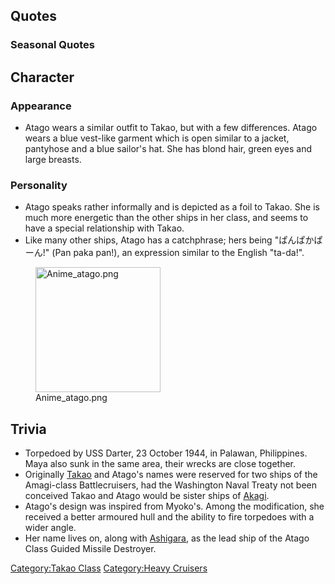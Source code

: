 {{ShipPageHeader}}

==Quotes==
{{ShipQuotes
|Introduction = 私は愛宕、提督、覚えてくださいね。
|Introduction/En = I'm Atago, Admiral, please remember it, okay?

|Library = 高雄型の2番艦、愛宕よ、うふふ。<br>呉海軍工廠で生まれたの。バランスがとれた重武装ボディでしょ？<br>レイテ沖の決戦では、第一遊撃部隊の旗艦として出撃したんだけど……<br>ま、そんなこともあるわよね。
|Library/En = Second of the Takao-class, Atago! *giggle*.<br>I was born at the Kure Naval Arsenal. Don't I have a balanced and heavily-armed body?<br>At the decisive Battle of Leyte Gulf, I deployed as the flagship of the First Mobile Striking Force...<br>Well, such things happen, you know?
|Library/Note = Atago was sunk at the Palawan Passage by USN Submarines

|Secretary 1 = うふ、どうしました？
|Secretary 1/En = *giggle* What is it?

|Secretary 2 = 私が力になってあげるわ
|Secretary 2/En = I'll give you my aid

|Secretary 3 = んもぅ、意外と甘えん坊なのですね
|Secretary 3/En = Oh you, you're just a baby on the inside, aren't you?

|Idle = 提督？そうね、高雄ったら、少しカルシウムが足りないのかも…ミルクをもっと飲むといいのにね。あっ…痛っ！？あら高雄！
|Idle/En = Admiral? Well...looks like Takao lacks Calcium. Maybe she should drink some milk-. Ah...Ouch! Hey, Takao!

|Secretary Married = うふふふふっ、困っちゃう♪
|Secretary Married/En = Ufufufu~ I'm all flustered♪

|Secretary Married/Kai = うふふ、提督どうしたの？えっ？肩が凝った？奇遇ね、私もなの！お…揉んでくれるの？はっ…いい感じ…！提督うまいのね。すごく気持ちいいわ！今度高雄にもやってあげてね！あ～そこそこ…
|Secretary Married/Kai/En = Ufufu, what is the problem admiral? Eh? Your shoulders are stiff? What a coincidence, mine are stiff too! Oh... you're going to massage me? Haa... that feels good...! Admiral is good. It really feels good! I will let Takao give it a try this time! Ah~ over there...

|Wedding = ご褒美くれるなら…ちょっとだけ、提督と私の帽子、交換してみたいなって…うふふふ♪
|Wedding/En = As a little reward...Admiral and I will exchange "hat", Ufufufu♪

|Wedding/Kai = え？これを私に…ですか？本当に？愛宕、本気の本気にしちゃいますよ！ いいの？そう…じゃあ…この指にお願いします！うふふ…きれい…！提督、ありがとう！私、ずっとずっと大事にしますね。
|Wedding/Kai/En = Eh? Is this... for me? Really? Atago, will take it really seriously you know! It's okay? I see... then... please do it onto this finger! Ufufu... it's beautiful...! Admiral, thank you! I will always treasure it.

|Looking At Scores = 提督、お手紙ですよ
|Looking At Scores/En = Admiral, there's a letter!

|Joining A Fleet = 愛宕、抜錨しまーすぅ
|Joining A Fleet/En = Atago, setting sa~il~

|Equipment 1 = 私、強くなってる！うふふ
|Equipment 1/En = I'm getting stronger! *giggle*

|Equipment 2 = 改造終了しました･･･えっ？そこは改造して無いわ、自前よぉ
|Equipment 2/En = Upgrade complete... eh? No I didn't just upgrade these, I've always had them!

|Equipment 3 = ぱんぱかぱーん！
|Equipment 3/En = Pan-paka-pa~n!!

|Equipment 3/Kai = ぱんぱかぱかぱかぱかぱーん！うふふっ♪
|Equipment 3/Kai/En = Pan-pakapakapakapakapaka-pa~n!! *giggle*

|Supply = 提督, ありがとうございます
|Supply/En = Admiral, Thank you very much!

|Docking Minor = ちょっとお休みをいただきますね。
|Docking Minor/En = I'm just going to take a quick break, okay?

|Docking Major = タンクが大きいと肩が凝るのよねぇ。
|Docking Major/En = My tanks are so large it makes my shoulders stiff, you know?

|Docking Complete = 修理が完了したみたいね。
|Docking Complete/En = A repair is completed.

|Construction = あらあら、仲間が増えたようよ
|Construction/En = Oh my, it looks like our friends have increased!

|Returning From Sortie = 作戦完了よ、良かったわね
|Returning From Sortie/En = Operation complete, how wonderful!

|Starting A Sortie = ヨーソロー！うふふ
|Starting A Sortie/En = Straight ahea~d! *giggle*
|Starting A Sortie/Note = (ようそろう Yosoro, meaning 'Straight ahead' is a shortened version of 宜しく候（よろしくそうろう） Yoroshiku sourou)

|Battle Start = 敵艦多数発見！攻撃開始ね
|Battle Start/En = Enemy force found! Commence attack

|Attack = 主砲撃てぇー！
|Attack/En = Main cannons, fiiiire!

|Night Battle = 夜の戦い･･･私、得意なの
|Night Battle/En = Night battles.... These are my specialty, no?

|Night Attack = 喰らいなさい
|Night Attack/En = Eat this!

|MVP = 私の実力、分かってもらえましたか？うふ
|MVP/En = Do you understand my ability now? *giggle*

|Minor Damage 1 = いやーん！
|Minor Damage 1/En = Oh my!

|Minor Damage 2 = ぁん！やめてったら！
|Minor Damage 2/En = Aahn! Stop it!

|Major Damage = ちょっと、やりすぎじゃないかしら？
|Major Damage/En = Wait... aren't you overdoing it?

|Sunk = あらあら、仕方無いわ･･･高雄はちゃんとやってるかしら･･･
|Sunk/En = Oh my, what a shame.... is Takao working properly, I wonder...
|Sunk/Note = Takao was the only heavy cruiser to survive the battle of Leyte Gulf, where all of the Takao-class CAs participated
}}
=== Seasonal Quotes ===
{{Shipquoteseasonal
|Christmas2015 = 提督！ぱんぱかぱーん！からの～メリークリスマス！はい、愛宕からのプレゼント！あ！今、開けてね~。ほら、よく似合う！よかった！
|Christmas2015_EN = Merry Christmas from the Pan paka pa-n~! Here's a present from me! Ah, I'll open it. There. You looked great. Good for you!
|Christmas2015_Clip = {{Audio|file=Atago_Christmas_2015.ogg}}
|Christmas2015_Note = 

|EndofYear2015 = 私、大掃除とかはあまり得意じゃないの～。高雄、よろしくお願い致しますね～。うふふ～。
|EndofYear2015_EN = I'm not good with cleaning~. Takao, I'll leave this to you. Ufufu~
|EndofYear2015_Clip = {{Audio|file=Atago_End_of_Year_2015.ogg}}
|EndofYear2015_Note =

|NewYear2016 = 新年、明けましておめでとうございまーす。提督、今年も愛宕をよろしくね！うふふ。さ、お屠蘇をいただきに行きましょ！
|NewYear2016_EN = Happy New Year~! Look forward to Atago, 'kay Admiral! Ufufu, Now, let's go drink New Year's sake!
|NewYear2016_Clip = {{Audio|file=Atago_New_Year_2016.ogg}}
|NewYear2016_Note = お屠蘇 (Otoso) is New Year's sake or spiced sake. ''Rough translation''

|Setsubun2016 = ふ～ん…節分の豆って、歳の数だけ食べるのねぇ。高雄って、意外と物知りね。…さぁ、提督。いくつたべるの？見ててあげるっ♪
|Setsubun2016_EN = Hmm... So you eat as many beans are your age, huh? Takao, you know more than you seem. Well, Admiral. How many will you eat? I'll be here to watch.
|Setsubun2016_Clip = {{Audio|file=Atago_Setsubun_2016.ogg}}
|Setsubun2016_Note = 

|Valentine2016 = 手作りチョコって、意外と難しいのね～。結構材料費かかっちゃったわ…でも、で～きた！
|Valentine2016_EN = Handmade chocolate is suprisingly hard, you know~. The ingredients cost quite a lot...but, it's do~ne!
|Valentine2016_Clip = {{Audio|file=Atago_Valentine_2016.ogg}}
|Valentine2016_Note = 

|Valentine2016_2 = 提督、今日のお茶請けは、愛宕の手作りチョコがありますよ。楽しみにしててね、うふふ
|Valentine2016_2_EN = Admiral, we will be having some of my handmade chocolate for teacake today. Please look forward to it, alright? Ufufu
|Valentine2016_2_Clip = {{Audio|file=Atago Valentine 2016 Secretary 2.ogg}}
|Valentine2016_2_Note = ''Secretary 2''

|WhiteDay2016 = バレンタインのお返しですか？そうですね。あ！「提督一日デート券」とか？うふ
|WhiteDay2016_EN = What would be a good Valentines return gift, huh? Let's see. Oh! How about a "1-day Date with Admiral Ticket"? Ufu~
|WhiteDay2016_Clip = {{Audio|file=Atago White Day 2016.ogg}}
|WhiteDay2016_Note =

|Spring2016 = 春！気持ちいいわ～、そうだ！高雄にお弁当作ってもらって、みんなで公園へ行きましょう？きっと、気持ちいいと思うの！	
|Spring2016_EN = Spring! It feels nice~ Ah, that's right! Let's have Takao prepare us some bentou and go to the park with everyone! I think it'll definitely feels great!	
|Spring2016_Clip = {{Audio|file=Atago_Spring_2016.ogg}}
|Spring2016_Note = 

|ThirdAnniversary2016 = ぱんぱかぱーん！　提督、 3周年、おめでとうございます。提督、みんな、おめでとう！
|ThirdAnniversary2016_EN = Pan-paka-pa~n! Admiral, congratulations, on our third anniversary. Admiral, everyone, congratulations!
|ThirdAnniversary2016_Clip = {{Audio|file=Atago_Third_Anniversary.ogg}}
|ThirdAnniversary2016_Note = 

|RainySeason2016 = 良く降るわねぇ。こういう時はホットミルクがおいしいの。本当よ。試してみる?
|RainySeason2016_EN = So much downpour. This is the perfect time for hot milk. No, really. Want to try some?
|RainySeason2016_Clip = {{Audio|file=Atago_Rainy_Season_2016.ogg}}
|RainySeason2016_Note = Atago's hot milk... ( ͡° ͜ʖ ͡°)
}}

==Character==
=== Appearance ===
*Atago wears a similar outfit to Takao, but with a few differences. Atago wears a blue vest-like garment which is open similar to a jacket, pantyhose and a blue sailor's hat. She has blond hair, green eyes and large breasts.

=== Personality ===
*Atago speaks rather informally and is depicted as a foil to Takao. She is much more energetic than the other ships in her class, and seems to have a special relationship with Takao.
*Like many other ships, Atago has a catchphrase; hers being "ぱんぱかぱーん!" (Pan paka pan!), an expression similar to the English "ta-da!".
[[File:Anime_atago.png|thumb|200px]]

==Trivia==
*Torpedoed by USS Darter, 23 October 1944, in Palawan, Philippines. Maya also sunk in the same area, their wrecks are close together.
*Originally [[Takao]] and Atago's names were reserved for two ships of the Amagi-class Battlecruisers, had the Washington Naval Treaty not been conceived Takao and Atago would be sister ships of [[Akagi]].
*Atago's design was inspired from Myoko's. Among the modification, she received a better armoured hull and the ability to fire torpedoes with a wider angle.
*Her name lives on, along with [[Ashigara]], as the lead ship of the Atago Class Guided Missile Destroyer.

{{ShipPageFooter}}
[[Category:Takao Class]]
[[Category:Heavy Cruisers]]